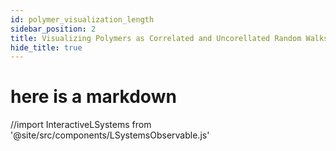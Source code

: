```yaml
---
id: polymer_visualization_length
sidebar_position: 2
title: Visualizing Polymers as Correlated and Uncorellated Random Walks 
hide_title: true
---
```


# here is a markdown

//import InteractiveLSystems from '@site/src/components/LSystemsObservable.js'


<Tabs lazy>
  <TabItem value="wl-nb" label="Wolfram Language">
    <NotebookEmbed url="https://www.wolframcloud.com/obj/ccarter/Published/Visualizing_Polymers_and_Their_Lengths.nb"/>
  </TabItem>
</Tabs>

